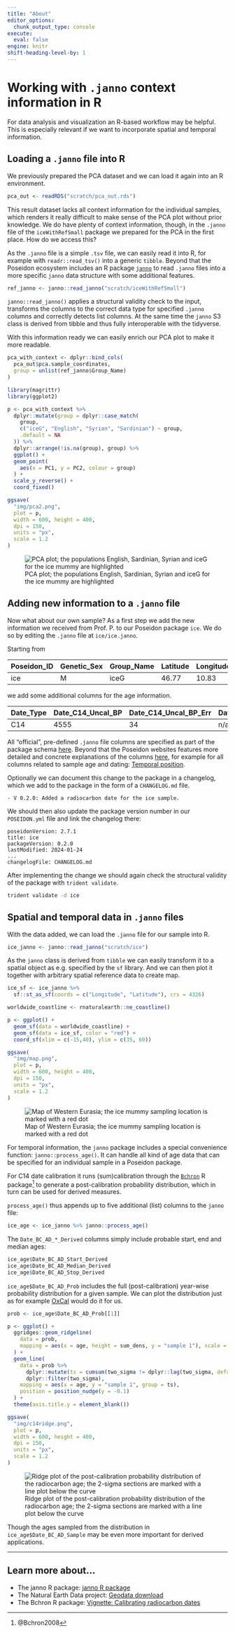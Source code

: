 ```yaml
---
title: "About"
editor_options: 
  chunk_output_type: console
execute: 
  eval: false
engine: knitr
shift-heading-level-by: 1
---
```


# Working with `.janno` context information in R

For data analysis and visualization an R-based workflow may be helpful. This is especially relevant if we want to incorporate spatial and temporal information.

## Loading a `.janno` file into R

We previously prepared the PCA dataset and we can load it again into an R environment.

```r
pca_out <- readRDS("scratch/pca_out.rds")
```

This result dataset lacks all context information for the individual samples, which renders it really difficult to make sense of the PCA plot without prior knowledge. We do have plenty of context information, though, in the `.janno` file of the `iceWithRefSmall` package we prepared for the PCA in the first place. How do we access this?

As the `.janno` file is a simple `.tsv` file, we can easily read it into R, for example with `readr::read_tsv()` into a generic `tibble`. Beyond that the Poseidon ecosystem includes an R package [`janno`](https://www.poseidon-adna.org/#/janno_r_package) to read `.janno` files into a more specific `janno` data structure with some additional features.

```r
ref_janno <- janno::read_janno("scratch/iceWithRefSmall")
```

::: {.callout-note}
`janno::read_janno()` applies a structural validity check to the input, transforms the columns to the correct data type for specified `.janno` columns and correctly detects list columns. At the same time the `janno` S3 class is derived from tibble and thus fully interoperable with the tidyverse.
:::

With this information ready we can easily enrich our PCA plot to make it more readable.

```r
pca_with_context <- dplyr::bind_cols(
  pca_out$pca.sample_coordinates,
  group = unlist(ref_janno$Group_Name)
)
```

```r
library(magrittr)
library(ggplot2)

p <- pca_with_context %>%
  dplyr::mutate(group = dplyr::case_match(
    group,
    c("iceG", "English", "Syrian", "Sardinian") ~ group,
    .default = NA
  )) %>%
  dplyr::arrange(!is.na(group), group) %>%
  ggplot() +
  geom_point(
    aes(x = PC1, y = PC2, colour = group)
  ) +
  scale_y_reverse() +
  coord_fixed()
```

```r
ggsave(
  "img/pca2.png",
  plot = p,
  width = 600, height = 400,
  dpi = 150,
  units = "px",
  scale = 1.2
)
```

![PCA plot; the populations English, Sardinian, Syrian and iceG for the ice mummy are highlighted](img/pca2.png)

## Adding new information to a `.janno` file

Now what about our own sample? As a first step we add the new information we received from Prof. P. to our Poseidon package `ice`. We do so by editing the `.janno` file at `ice/ice.janno`.

Starting from

::: {.table-responsive}

|Poseidon_ID|Genetic_Sex|Group_Name|Latitude|Longitude|
|-----------|-----------|----------|--------|---------|
|ice        |M          |iceG      |46.77   |10.83    |

:::

we add some additional columns for the age information.

::: {.table-responsive}

|Date_Type  |Date_C14_Uncal_BP|Date_C14_Uncal_BP_Err|Date_BC_AD_Start|Date_BC_AD_Stop|
|-----------|-----------------|---------------------|----------------|---------------|
|C14        |4555             |34                   |n/a             |n/a            |

:::

::: {.callout-note}
All "official", pre-defined `.janno` file columns are specified as part of the package schema [here](https://github.com/poseidon-framework/poseidon-schema/blob/master/janno_columns.tsv). Beyond that the Poseidon websites features more detailed and concrete explanations of the columns [here](https://www.poseidon-adna.org/#/janno_details), for example for all columns related to sample age and dating: [Temporal position](https://www.poseidon-adna.org/#/janno_details?id=temporal-position).
:::

Optionally we can document this change to the package in a changelog, which we add to the package in the form of a `CHANGELOG.md` file.

```{filename="CHANGELOG.md"}
- V 0.2.0: Added a radiocarbon date for the ice sample.
```

We should then also update the package version number in our `POSEIDON.yml` file and link the changelog there:

```{filename="POSEIDON.yml"}
poseidonVersion: 2.7.1
title: ice
packageVersion: 0.2.0
lastModified: 2024-01-24
...
changelogFile: CHANGELOG.md
```

After implementing the change we should again check the structural validity of the package with `trident validate`.

```bash
trident validate -d ice
```

## Spatial and temporal data in `.janno` files

With the data added, we can load the `.janno` file for our sample into R.

```r
ice_janno <- janno::read_janno("scratch/ice")
```

As the `janno` class is derived from `tibble` we can easily transform it to a spatial object as e.g. specified by the `sf` library. And we can then plot it together with arbitrary spatial reference data to create map.

```r
ice_sf <- ice_janno %>%
  sf::st_as_sf(coords = c("Longitude", "Latitude"), crs = 4326)

worldwide_coastline <- rnaturalearth::ne_coastline()

p <- ggplot() +
  geom_sf(data = worldwide_coastline) +
  geom_sf(data = ice_sf, color = "red") +
  coord_sf(xlim = c(-15,40), ylim = c(35, 60))
```

```r
ggsave(
  "img/map.png",
  plot = p,
  width = 600, height = 400,
  dpi = 150,
  units = "px",
  scale = 1.2
)
```

![Map of Western Eurasia; the ice mummy sampling location is marked with a red dot](img/map.png)

For temporal information, the `janno` package includes a special convenience function: `janno::process_age()`. It can handle all kind of age data that can be specified for an individual sample in a Poseidon package.

For C14 date calibration it runs (sum)calibration through the [`Bchron`](https://github.com/andrewcparnell/Bchron/) R package^[@Bchron2008] to generate a post-calibration probability distribution, which in turn can be used for derived measures.

`process_age()` thus appends up to five additional (list) columns to the `janno` file:

```r
ice_age <- ice_janno %>% janno::process_age()
```

The `Date_BC_AD_*_Derived` columns simply include probable start, end and median ages:

```r
ice_age$Date_BC_AD_Start_Derived
ice_age$Date_BC_AD_Median_Derived
ice_age$Date_BC_AD_Stop_Derived
```

`ice_age$Date_BC_AD_Prob` includes the full (post-calibration) year-wise probability distribution for a given sample. We can plot the distribution just as for example [OxCal](https://c14.arch.ox.ac.uk/oxcal.html) would do it for us.

```r
prob <- ice_age$Date_BC_AD_Prob[[1]]

p <- ggplot() +
  ggridges::geom_ridgeline(
    data = prob,
    mapping = aes(x = age, height = sum_dens, y = "sample 1"), scale = 30
  ) +
  geom_line(
    data = prob %>%
      dplyr::mutate(ts = cumsum(two_sigma != dplyr::lag(two_sigma, default = FALSE))) %>%
      dplyr::filter(two_sigma),
    mapping = aes(x = age, y = "sample 1", group = ts),
    position = position_nudge(y = -0.1)
  ) +
  theme(axis.title.y = element_blank())
```

```r
ggsave(
  "img/c14ridge.png",
  plot = p,
  width = 600, height = 400,
  dpi = 150,
  units = "px",
  scale = 1.2
)
```

![Ridge plot of the post-calibration probability distribution of the radiocarbon age; the 2-sigma sections are marked with a line plot below the curve](img/c14ridge.png)

Though the ages sampled from the distribution in `ice_age$Date_BC_AD_Sample` may be even more important for derived applications.

***

::: {.callout-tip}
## Learn more about...
- The janno R package: [janno R package](https://www.poseidon-adna.org/#/janno_r_package)
- The Natural Earth Data project: [Geodata download](https://www.naturalearthdata.com/downloads/)
- The Bchron R package: [Vignette: Calibrating radiocarbon dates](https://andrewcparnell.github.io/Bchron/articles/Bchron.html#calibrating-radiocarbon-dates)
:::
